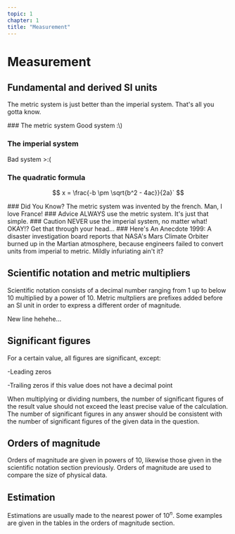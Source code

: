 ```yaml
---
topic: 1
chapter: 1
title: "Measurement"
---
```


# Measurement

## Fundamental and derived SI units

The metric system is just better than the imperial system. That's all you gotta know.

<Card type="definition">
### The metric system
Good system :\)

### The imperial system
Bad system >:\(

### The quadratic formula
$$
x = \frac{-b \pm \sqrt{b^2 - 4ac}}{2a}`
$$
</Card>

<Card type="note">
### Did You Know?
The metric system was invented by the french. Man, I love France!
</Card>

<Card type="tip">
### Advice
ALWAYS use the metric system. It's just that simple.
</Card> 

<Card type="caution">
### Caution
NEVER use the imperial system, no matter what! OKAY!? Get that through your head...
</Card>

<Card type="example">
### Here's An Anecdote
1999: A disaster investigation board reports that NASA's Mars Climate Orbiter burned up in the Martian atmosphere,
because engineers failed to convert units from imperial to metric. Mildly infuriating ain't it?
</Card>
    
## Scientific notation and metric multipliers

Scientific notation consists of a decimal number ranging from 1 up to below 10 multiplied by a power of 10.
Metric multpliers are prefixes added before an SI unit in order to express a different order of magnitude.

New line hehehe...

## Significant figures

For a certain value, all figures are significant, except:

-Leading zeros

-Trailing zeros if this value does not have a decimal point

When multiplying or dividing numbers, the number of significant figures of the result value should not exceed the least precise value of the calculation.
The number of significant figures in any answer should be consistent with the number of significant figures of the given data in the question.

## Orders of magnitude

Orders of magnitude are given in powers of 10, likewise those given in the scientific notation section previously.
Orders of magnitude are used to compare the size of physical data.
    
## Estimation

Estimations are usually made to the nearest power of $10^n$. Some examples are given in the tables in the orders of magnitude section.
